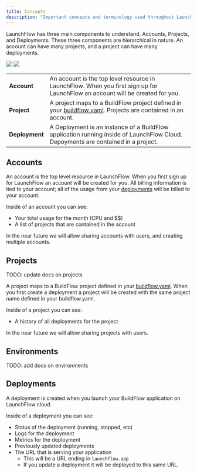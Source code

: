 ```yaml
---
title: Concepts
description: "Important concepts and terminology used throughout LaunchFlow"
---
```


LaunchFlow has three main components to understand. Accounts, Projects, and Deployments. These three components are hierarchical in nature. An account can have many projects, and a project can have many deployments.

<img className="block dark:hidden" src="/images/launchflow-resource-hierarchy-light.png" />
<img className="hidden dark:block" src="/images/launchflow-resource-hierarchy-dark.png" />


|            |                                                                                                                                   |
|------------|-----------------------------------------------------------------------------------------------------------------------------------|
| **Account**    | An account is the top level resource in LaunchFlow. When you first sign up for LaunchFlow an account will be created for you.     |
| **Project**    | A project maps to a BuildFlow project defined in your [buildflow.yaml](/buildflow/programming-guide/buildflow-yaml#project). Projects are contained in an account.                     |
| **Deployment** | A Deployment is an instance of a BuildFlow application running inside of LaunchFlow Cloud. Depoyments are contained in a project. |

## Accounts

An account is the top level resource in LaunchFlow. When you first sign up for LaunchFlow an account will be created for you. 
All billing information is tied to your account; all of the usage from your [deployments](#deployments) will be billed to your account.

Inside of an account you can see:
- Your total usage for the month (CPU and $$)
- A list of projects that are contained in the account  

<Note>
    In the near future we will allow sharing accounts with users, and creating multiple accounts.
</Note>

## Projects

TODO: update docs on projects

A project maps to a BuildFlow project defined in your [buildflow.yaml](/buildflow/programming-guide/buildflow-yaml#project). When you first create a deployment a project will be created with the same project name defined in your buildflow.yaml.

Inside of a project you can see:
- A history of all deployments for the project

<Note>
    In the near future we will allow sharing projects with users.
</Note>

## Environments

TODO: add docs on environments

## Deployments

A deployment is created when you launch your BuildFlow application on LaunchFlow cloud.

Inside of a deployment you can see:
- Status of the deployment (running, stopped, etc)
- Logs for the deployment
- Metrics for the deployment
- Previously updated deployments
- The URL that is serving your application
    - This will be a URL ending in `launchflow.app`
    - If you update a deployment it will be deployed to this same URL.